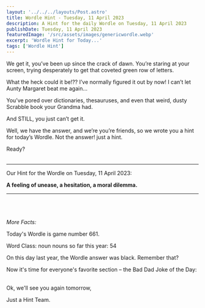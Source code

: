 ```yaml
---
layout: '../../../layouts/Post.astro'
title: Wordle Hint - Tuesday, 11 April 2023
description: A Hint for the daily Wordle on Tuesday, 11 April 2023
publishDate: Tuesday, 11 April 2023
featuredImage: '/src/assets/images/genericwordle.webp'
excerpt: 'Wordle Hint for Today...'
tags: ['Wordle Hint']
---
```


We get it, you’ve been up since the crack of dawn. You’re staring at your screen, trying desperately to get that coveted green row of letters. 

What the heck could it be!??
I’ve normally figured it out by now!
I can’t let Aunty Margaret beat me again… 

You’ve pored over dictionaries, thesauruses, and even that weird, dusty Scrabble book your Grandma had.

And STILL, you just can’t get it. 

Well, we have the answer, and we’re you’re friends, so we wrote you a hint for today’s Wordle.
Not the answer! just a hint. 

Ready?<br /><br />

----

Our Hint for the Wordle on Tuesday, 11 April 2023:

**A feeling of unease, a hesitation, a moral dilemma.** 


----

<br /><br /><br />*More Facts:*

Today's Wordle is game number 661.

Word Class: noun nouns so far this year: 54 

On this day last year, the Wordle answer was black. Remember that? 

Now it's time for everyone's favorite section – the Bad Dad Joke of the Day:<br /><br /> 

Ok, we'll see you again tomorrow, 

Just a Hint Team.